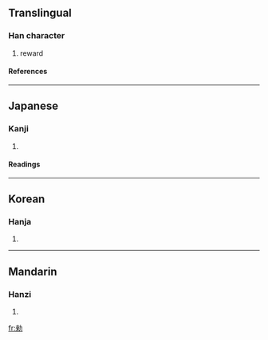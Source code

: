 ==Translingual==
===Han character===
{{Han char|rn=19|rad=力|as=08|sn=10|four=|canj=木人大尸 (DOKS)}}
# reward
====References====
{{Han ref|kx=0148.070|dkj=02380|dj=0333.150|hdz=10372.110|uh=52D1|ud=21201}}
----
==Japanese==
===Kanji===
{{ja-kanji|grade=|rs=力08}}
# {{defn|Japanese}} 
====Readings====
{{ja-readings|on=[[らい]] (rai), [[ちゃく]] (chaku), [[ちき]] (chiki)|kun=[[いたわる]] (itawaru), [[ただす]] (tadasu), [[おさめる]] (osameru)}}
----
==Korean==
===Hanja===
{{ko-hanja|hangeul=[[래]], [[칙]]|rv=rae, chik|mr=rae, ch'ik}}
# {{defn|Korean}}
----
==Mandarin==
===Hanzi===
{{cmn-hanzi|pin=[[lài]] (lai4)|wg=lai<sup>4</sup>}}
# {{defn|Mandarin}}

[[fr:勑]]